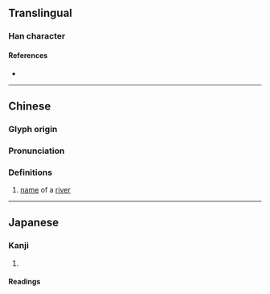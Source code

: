 {{character info}}
==Translingual==

===Han character===
{{Han char|rn=85|rad=水|as=16|sn=19|four=33136|canj=EJQP|ids=⿰氵憲}}

====References====
* {{Han ref|kx=0659.400|dkj=18644|hdz=31785.060|uh=7017|ud=28695|bh=F265|bd=62053}}

----

==Chinese==
{{zh-forms}}

===Glyph origin===
{{Han etym}}

===Pronunciation===
{{zh-pron
|m=xiàn
|c=hin3
|mc=y
|oc=y
|cat=pn
}}

===Definitions===
{{zh-hanzi}}

# [[name]] of a [[river]]

----

==Japanese==

===Kanji===
{{ja-kanji|grade=|rs=水16}}

# {{rfdef|ja|sort=水16}}

====Readings====
{{ja-readings|on=[[けん]] (ken), [[こん]] (kon)|kun=}}